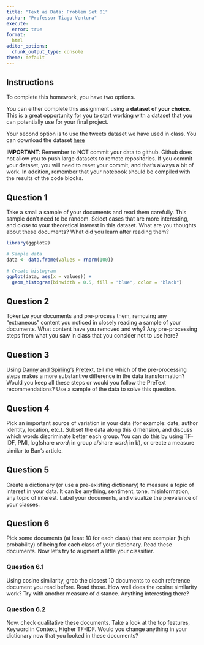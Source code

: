 ```yaml
---
title: "Text as Data: Problem Set 01"
author: "Professor Tiago Ventura"
execute: 
  error: true
format:
  html
editor_options: 
  chunk_output_type: console
theme: default
---
```


## Instructions

To complete this homework, you have two options. 

You can either complete this assignment using a **dataset of your choice**. This is a great opportunity for you to start working with a dataset that you can potentially use for your final project. 

Your second option is to use the tweets dataset we have used in class. You can download the dataset [here](https://www.dropbox.com/scl/fi/l5rc7nptc23en7fj1halz/tweets_congress.csv?rlkey=joqnuldgh3xanx8y9h8wvkf8p&dl=0)

**IMPORTANT:** Remember to NOT commit your data to github. Github does not allow you to push large datasets to remote repositories. If you commit your dataset, you will need to reset your commit, and that's always a bit of work. In addition, remember that your notebook should be compiled with the results of the code blocks. 

## Question 1 

Take a small a sample of your documents and read them carefully. This sample don't need to be random. Select cases that are more interesting, and close to your theoretical interest in this dataset. What are you thoughts about these documents? What did you learn after reading them?

```r
library(ggplot2)

# Sample data
data <- data.frame(values = rnorm(100))

# Create histogram
ggplot(data, aes(x = values)) +
  geom_histogram(binwidth = 0.5, fill = "blue", color = "black")
```

## Question 2 

Tokenize your documents and pre-process them, removing any "extraneous" content you noticed in closely reading a sample of your documents. 
What content have you removed and why? Any pre-processing steps from what you saw in class that you consider not to use here? 


## Question 3

Using [Danny and Spirling's Pretext](https://github.com/matthewjdenny/preText), tell me which of the pre-processing steps makes a more substantive difference in the data transformation? Would you keep all these steps or would you follow the PreText recommendations? Use a sample of the data to solve this question. 

## Question 4 

Pick an important source of variation in your data (for example: date, author identity, location, etc.). Subset the data along this dimension, and discuss which words discriminate better each group. You can do this by using TF-IDF, PMI, log(share $word_i$ in group a/share $word_i$ in b), or create a measure similar to Ban's article. 

## Question 5

Create a dictionary (or use a pre-existing dictionary) to measure a topic of interest in your data. It can be anything, sentiment, tone, misinformation, any topic of interest. Label your documents, and visualize the prevalence of your classes. 


## Question 6

Pick some documents (at least 10 for each class) that are exemplar (high probability) of being for each class of your dictionary. Read these documents.  Now let's try to augment a little your classifier.

### Question 6.1

Using cosine similarity, grab the closest 10 documents to each reference document you read before. Read those. How well does the cosine similarity work? Try with another measure of distance. Anything interesting there? 


### Question 6.2

Now, check qualitative these documents. Take a look at the top features, Keyword in Context, Higher TF-IDF. Would you change anything in your dictionary now that you looked in these documents?

